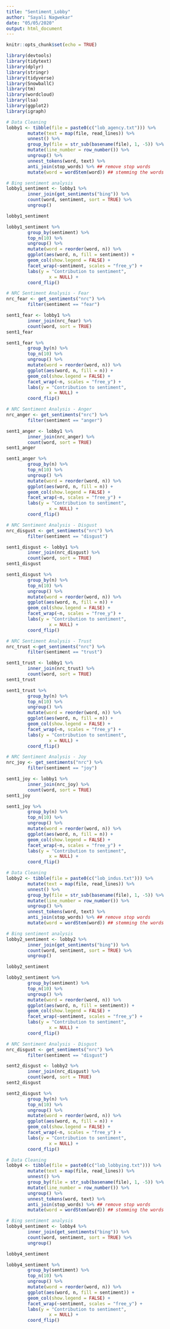 ```yaml
---
title: "Sentiment_Lobby"
author: "Sayali Nagwekar"
date: "05/05/2020"
output: html_document
---
```


```r
knitr::opts_chunk$set(echo = TRUE)
```

```r
library(devtools)
library(tidytext)
library(dplyr)
library(stringr)
library(tidyverse)
library(SnowballC)
library(tm)
library(wordcloud)
library(lsa)
library(ggplot2)
library(igraph)
```

```r
# Data Cleaning
lobby1 <- tibble(file = paste0(c("lob_agency.txt"))) %>%
        mutate(text = map(file, read_lines)) %>%
        unnest() %>%
        group_by(file = str_sub(basename(file), 1, -5)) %>% 
        mutate(line_number = row_number()) %>%
        ungroup() %>%
        unnest_tokens(word, text) %>% 
        anti_join(stop_words) %>% ## remove stop words 
        mutate(word = wordStem(word)) ## stemming the words
```

```r
# Bing sentiment analysis
lobby1_sentiment <- lobby1 %>%
        inner_join(get_sentiments("bing")) %>%
        count(word, sentiment, sort = TRUE) %>%
        ungroup()

lobby1_sentiment
```

```r
lobby1_sentiment %>%
        group_by(sentiment) %>%
        top_n(10) %>%
        ungroup() %>%
        mutate(word = reorder(word, n)) %>%
        ggplot(aes(word, n, fill = sentiment)) +
        geom_col(show.legend = FALSE) +
        facet_wrap(~sentiment, scales = "free_y") +
        labs(y = "Contribution to sentiment",
                x = NULL) +
        coord_flip()
```

```r
# NRC Sentiment Analysis - Fear
nrc_fear <- get_sentiments("nrc") %>% 
        filter(sentiment == "fear")

sent1_fear <- lobby1 %>%
        inner_join(nrc_fear) %>%
        count(word, sort = TRUE)
sent1_fear
```


```r
sent1_fear %>%
        group_by(n) %>%
        top_n(10) %>%
        ungroup() %>%
        mutate(word = reorder(word, n)) %>%
        ggplot(aes(word, n, fill = n)) +
        geom_col(show.legend = FALSE) +
        facet_wrap(~n, scales = "free_y") +
        labs(y = "Contribution to sentiment",
                x = NULL) +
        coord_flip()
```


```r
# NRC Sentiment Analysis - Anger
nrc_anger <- get_sentiments("nrc") %>% 
        filter(sentiment == "anger")

sent1_anger <- lobby1 %>%
        inner_join(nrc_anger) %>%
        count(word, sort = TRUE)
sent1_anger
```

```r
sent1_anger %>%
        group_by(n) %>%
        top_n(10) %>%
        ungroup() %>%
        mutate(word = reorder(word, n)) %>%
        ggplot(aes(word, n, fill = n)) +
        geom_col(show.legend = FALSE) +
        facet_wrap(~n, scales = "free_y") +
        labs(y = "Contribution to sentiment",
                x = NULL) +
        coord_flip()
```


```r
# NRC Sentiment Analysis - Disgust
nrc_disgust <- get_sentiments("nrc") %>% 
        filter(sentiment == "disgust")

sent1_disgust <- lobby1 %>%
        inner_join(nrc_disgust) %>%
        count(word, sort = TRUE)
sent1_disgust
```

```r
sent1_disgust %>%
        group_by(n) %>%
        top_n(10) %>%
        ungroup() %>%
        mutate(word = reorder(word, n)) %>%
        ggplot(aes(word, n, fill = n)) +
        geom_col(show.legend = FALSE) +
        facet_wrap(~n, scales = "free_y") +
        labs(y = "Contribution to sentiment",
                x = NULL) +
        coord_flip()
```


```r
# NRC Sentiment Analysis - Trust
nrc_trust <-get_sentiments("nrc") %>% 
        filter(sentiment == "trust")

sent1_trust <- lobby1 %>%
        inner_join(nrc_trust) %>%
        count(word, sort = TRUE)
sent1_trust
```


```r
sent1_trust %>%
        group_by(n) %>%
        top_n(10) %>%
        ungroup() %>%
        mutate(word = reorder(word, n)) %>%
        ggplot(aes(word, n, fill = n)) +
        geom_col(show.legend = FALSE) +
        facet_wrap(~n, scales = "free_y") +
        labs(y = "Contribution to sentiment",
                x = NULL) +
        coord_flip()
```


```r
# NRC Sentiment Analysis - Joy
nrc_joy <- get_sentiments("nrc") %>% 
        filter(sentiment == "joy")

sent1_joy <- lobby1 %>%
        inner_join(nrc_joy) %>%
        count(word, sort = TRUE)
sent1_joy
```


```r
sent1_joy %>%
        group_by(n) %>%
        top_n(10) %>%
        ungroup() %>%
        mutate(word = reorder(word, n)) %>%
        ggplot(aes(word, n, fill = n)) +
        geom_col(show.legend = FALSE) +
        facet_wrap(~n, scales = "free_y") +
        labs(y = "Contribution to sentiment",
                x = NULL) +
        coord_flip()
```

```r
# Data Cleaning
lobby2 <- tibble(file = paste0(c("lob_indus.txt"))) %>%
        mutate(text = map(file, read_lines)) %>%
        unnest() %>%
        group_by(file = str_sub(basename(file), 1, -5)) %>% 
        mutate(line_number = row_number()) %>%
        ungroup() %>%
        unnest_tokens(word, text) %>% 
        anti_join(stop_words) %>% ## remove stop words 
        mutate(word = wordStem(word)) ## stemming the words
```

```r
# Bing sentiment analysis
lobby2_sentiment <- lobby2 %>%
        inner_join(get_sentiments("bing")) %>%
        count(word, sentiment, sort = TRUE) %>%
        ungroup()

lobby2_sentiment
```

```r
lobby2_sentiment %>%
        group_by(sentiment) %>%
        top_n(10) %>%
        ungroup() %>%
        mutate(word = reorder(word, n)) %>%
        ggplot(aes(word, n, fill = sentiment)) +
        geom_col(show.legend = FALSE) +
        facet_wrap(~sentiment, scales = "free_y") +
        labs(y = "Contribution to sentiment",
                x = NULL) +
        coord_flip()
```

```r
# NRC Sentiment Analysis - Disgust
nrc_disgust <- get_sentiments("nrc") %>% 
        filter(sentiment == "disgust")

sent2_disgust <- lobby2 %>%
        inner_join(nrc_disgust) %>%
        count(word, sort = TRUE)
sent2_disgust
```

```r
sent2_disgust %>%
        group_by(n) %>%
        top_n(10) %>%
        ungroup() %>%
        mutate(word = reorder(word, n)) %>%
        ggplot(aes(word, n, fill = n)) +
        geom_col(show.legend = FALSE) +
        facet_wrap(~n, scales = "free_y") +
        labs(y = "Contribution to sentiment",
                x = NULL) +
        coord_flip()
```

```r
# Data Cleaning
lobby4 <- tibble(file = paste0(c("lob_lobbying.txt"))) %>%
        mutate(text = map(file, read_lines)) %>%
        unnest() %>%
        group_by(file = str_sub(basename(file), 1, -5)) %>% 
        mutate(line_number = row_number()) %>%
        ungroup() %>%
        unnest_tokens(word, text) %>% 
        anti_join(stop_words) %>% ## remove stop words 
        mutate(word = wordStem(word)) ## stemming the words
```

```r
# Bing sentiment analysis
lobby4_sentiment <- lobby4 %>%
        inner_join(get_sentiments("bing")) %>%
        count(word, sentiment, sort = TRUE) %>%
        ungroup()

lobby4_sentiment
```

```r
lobby4_sentiment %>%
        group_by(sentiment) %>%
        top_n(10) %>%
        ungroup() %>%
        mutate(word = reorder(word, n)) %>%
        ggplot(aes(word, n, fill = sentiment)) +
        geom_col(show.legend = FALSE) +
        facet_wrap(~sentiment, scales = "free_y") +
        labs(y = "Contribution to sentiment",
                x = NULL) +
        coord_flip()
```

